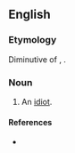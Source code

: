 ==English==

===Etymology===
Diminutive of {{m|en|ralphie}}, {{m|en|rafie}}.

===Noun===
{{en-noun}}

# {{label|en|Hartlepool}} An [[idiot]].

====References====
* {{R:Northeast Dialect 2005|nocat=1}}